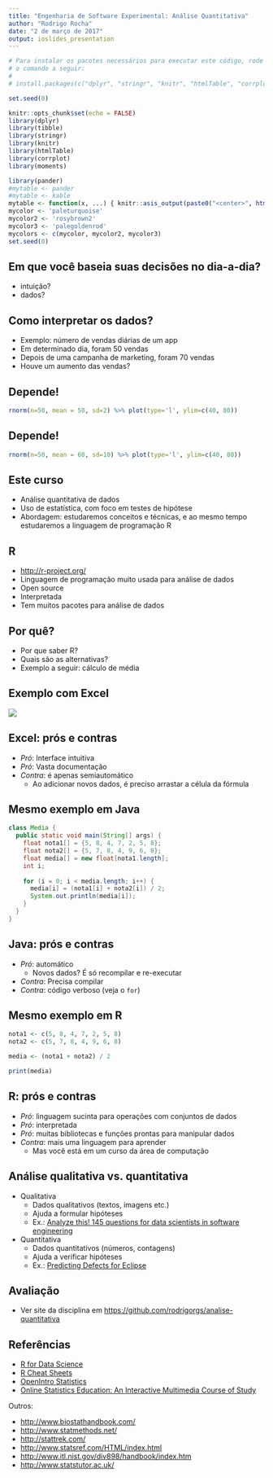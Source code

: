 ```yaml
---
title: "Engenharia de Software Experimental: Análise Quantitativa"
author: "Rodrigo Rocha"
date: "2 de março de 2017"
output: ioslides_presentation
---
```


```r
# Para instalar os pacotes necessários para executar este código, rode
# o comando a seguir:
#
# install.packages(c("dplyr", "stringr", "knitr", "htmlTable", "corrplot", "moments", "pander"))

set.seed(0)

knitr::opts_chunk$set(echo = FALSE)
library(dplyr)
library(tibble)
library(stringr)
library(knitr)
library(htmlTable)
library(corrplot)
library(moments)

library(pander)
#mytable <- pander
#mytable <- kable
mytable <- function(x, ...) { knitr::asis_output(paste0("<center>", htmlTable(x, ..., rnames=F, css.cell = "padding-left: .5em; padding-right: .2em;"), "</center>")) }
mycolor <- 'paleturquoise'
mycolor2 <- 'rosybrown2'
mycolor3 <- 'palegoldenrod'
mycolors <- c(mycolor, mycolor2, mycolor3)
set.seed(0)
```

## Em que você baseia suas decisões no dia-a-dia?

- intuição?
- dados?

<!-- ##

![](images/gelato.jpg) -->

## Como interpretar os dados?

- Exemplo: número de vendas diárias de um app
- Em determinado dia, foram 50 vendas
- Depois de uma campanha de marketing, foram 70 vendas
- Houve um aumento das vendas?

## Depende!

```r
rnorm(n=50, mean = 50, sd=2) %>% plot(type='l', ylim=c(40, 80))
```

## Depende!

```r
rnorm(n=50, mean = 60, sd=10) %>% plot(type='l', ylim=c(40, 80))
```

<!-- ## Cientista raiz vs. Nutella

```r
df <- tribble(
  ~`Cientista raiz`, ~`Cientista nutella`,
  "Vai ao deserto coletar dados", "Usa dados abertos",
  "Faz análises no Excel", "Usa R",
  "Sabe todas as fórmulas de cor", "Sabe o nome das funções R",
  "Desenha gráficos com régua", "Usa funções pra desenhar na tela",
  "Decora todos os passos da análise", "Escreve a análise em um script automático"
)
pander(df)
``` -->

## Este curso

- Análise quantitativa de dados
- Uso de estatística, com foco em testes de hipótese
- Abordagem: estudaremos conceitos e técnicas, e ao mesmo tempo estudaremos a linguagem de programação R

## R

- <http://r-project.org/>
- Linguagem de programação muito usada para análise de dados
- Open source
- Interpretada
- Tem muitos pacotes para análise de dados

## Por quê?

- Por que saber R?
- Quais são as alternativas?
- Exemplo a seguir: cálculo de média

## Exemplo com Excel

![](images/excel.gif)

## Excel: prós e contras

- *Pró*: Interface intuitiva
- *Pró*: Vasta documentação
- *Contra*: é apenas semiautomático
    - Ao adicionar novos dados, é preciso arrastar a célula da fórmula

<!-- C
#include <stdio.h>

int main() {
  float nota1[] = {5, 8, 4, 7, 2, 5, 8};
	float nota2[] = {5, 7, 8, 4, 9, 6, 8};
	float media[7];
	int i;
	
	for (i = 0; i < 7; i++) {
		media[i] = (nota1[i] + nota2[i]) / 2;
		printf("%.2f ", media[i]);
  }
}
-->

## Mesmo exemplo em Java

```java
class Media {
  public static void main(String[] args) {
    float nota1[] = {5, 8, 4, 7, 2, 5, 8};
    float nota2[] = {5, 7, 8, 4, 9, 6, 8};
    float media[] = new float[nota1.length];
    int i;
    
    for (i = 0; i < media.length; i++) {
      media[i] = (nota1[i] + nota2[i]) / 2;
      System.out.println(media[i]);
    }
  }
}
```

## Java: prós e contras

- *Pró*: automático
    - Novos dados? É só recompilar e re-executar
- *Contra*: Precisa compilar
- *Contra*: código verboso (veja o `for`)

## Mesmo exemplo em R

```r
nota1 <- c(5, 8, 4, 7, 2, 5, 8)
nota2 <- c(5, 7, 8, 4, 9, 6, 8)

media <- (nota1 + nota2) / 2

print(media)
```

## R: prós e contras

- *Pró*: linguagem sucinta para operações com conjuntos de dados
- *Pró*: interpretada
- *Pró*: muitas bibliotecas e funções prontas para manipular dados
- *Contra*: mais uma linguagem para aprender
    - Mas você está em um curso da área de computação

## Análise qualitativa vs. quantitativa

- Qualitativa
    - Dados qualitativos (textos, imagens etc.)
    - Ajuda a formular hipóteses
    - Ex.: [Analyze this! 145 questions for data scientists in software engineering](https://www.microsoft.com/en-us/research/publication/analyze-this-145-questions-for-data-scientists-in-software-engineering/)
- Quantitativa
    - Dados quantitativos (números, contagens)
    - Ajuda a verificar hipóteses
    - Ex.: [Predicting Defects for Eclipse](https://www.st.cs.uni-saarland.de/publications/files/zimmermann-promise-2007.pdf)

## Avaliação

- Ver site da disciplina em <https://github.com/rodrigorgs/analise-quantitativa>

## Referências

- [R for Data Science](http://r4ds.had.co.nz/)
- [R Cheat Sheets](https://www.rstudio.com/resources/cheatsheets/)
- [OpenIntro Statistics](https://www.openintro.org/stat/)
- [Online Statistics Education: An Interactive Multimedia Course of Study](http://onlinestatbook.com/)

Outros:

- <http://www.biostathandbook.com/>
- <http://www.statmethods.net/>
- <http://stattrek.com/>
- <http://www.statsref.com/HTML/index.html>
- <http://www.itl.nist.gov/div898/handbook/index.htm>
- <http://www.statstutor.ac.uk/>